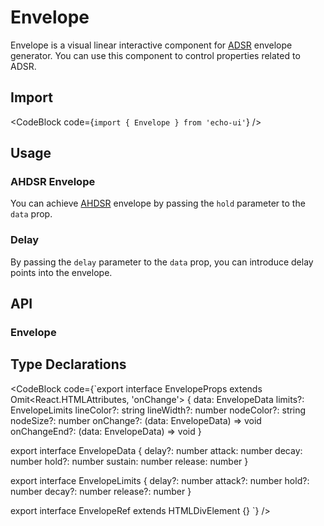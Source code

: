 
# Envelope

Envelope is a visual linear interactive component for [ADSR](https://en.wikipedia.org/wiki/Synthesizer#ADSR_envelope) envelope generator. You can use this component to control properties related to ADSR.

## Import

<CodeBlock code={`import { Envelope } from 'echo-ui'`} />

## Usage

<Default />

### AHDSR Envelope

<AHDSR />

You can achieve [AHDSR](https://support.output.com/hc/en-us/articles/4408642133399-AHDSR-Modulation) envelope by passing the `hold` parameter to the `data` prop.

### Delay

<DADSR />

By passing the `delay` parameter to the `data` prop, you can introduce delay points into the envelope.

## API

### Envelope

<EnvelopeAPITable />

## Type Declarations

<CodeBlock code={`export interface EnvelopeProps extends Omit<React.HTMLAttributes<EnvelopeRef>, 'onChange'> {
  data: EnvelopeData
  limits?: EnvelopeLimits
  lineColor?: string
  lineWidth?: number
  nodeColor?: string
  nodeSize?: number
  onChange?: (data: EnvelopeData) => void
  onChangeEnd?: (data: EnvelopeData) => void
}

export interface EnvelopeData {
  delay?: number
  attack: number
  decay: number
  hold?: number
  sustain: number
  release: number
}

export interface EnvelopeLimits {
  delay?: number
  attack?: number
  hold?: number
  decay?: number
  release?: number
}

export interface EnvelopeRef extends HTMLDivElement {}
`} />
